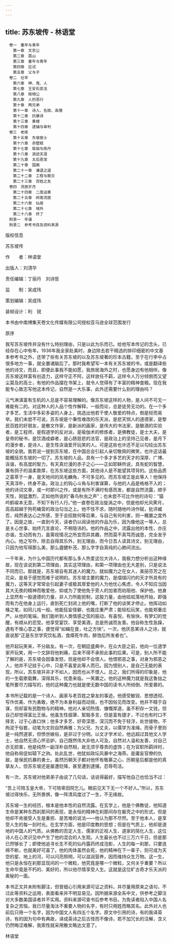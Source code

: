 ```yaml
---
---
---
```

title: 苏东坡传 - 林语堂
---


```
　卷一　童年与青年
　　第一章　文忠公
　　第二章　眉山
　　第三章　童年与青年
　　第四章　应试
　　第五章　父与子
　卷二　壮年
　　第六章　神、鬼、人
　　第七章　王安石变法
　　第八章　拗相公
　　第九章　人的恶行
　　第十章　两兄弟
　　第十一章　诗人、名妓、高僧
　　第十二章　抗暴诗
　　第十三章　黄楼
　　第十四章　逮捕与审判
　卷三　老练
　　第十五章　东坡居士
　　第十六章　赤壁赋
　　第十七章　瑜伽与炼丹
　　第十八章　浪迹天涯
　　第十九章　太后恩宠
　　第二十章　国画
　　第二十一章　谦退之道
　　第二十二章　工程与赈灾
　　第二十三章　百姓之友
　卷四　流放岁月
　　第二十四章　二度迫害
　　第二十五章　岭南流放
　　第二十六章　仙居
　　第二十七章　域外
　　第二十八章　终了
　附录一　年谱
　附录二　参考书目及资料来源
```

版权信息


苏东坡传

作　　者：林语堂

出版人：刘清华

责任编辑：丁丽丹　刘诗哲

监　　制：吴成玮

策划编辑：吴成玮

装帧设计：利　锐

本书由中南博集天卷文化传媒有限公司授权亚马逊全球范围发行






原序


我写苏东坡传并没有什么特别理由，只是以此为乐而已。给他写本传记的念头，已经存在心中有年。1936年我全家赴美时，身边除去若干精选的排印细密的中文基本参考书之外，还带了些有关苏东坡的以及苏东坡著的珍本古籍，至于在行李中占很多地方一事，就全置诸脑后了。那时我希望写一本有关苏东坡的书，或是翻译些他的诗文，而且，即便此事我不能如愿，我旅居海外之时，也愿身边有他相伴。像苏东坡这样富有创造力，这样守正不阿，这样放任不羁，这样令人万分倾倒而又望尘莫及的高士，有他的作品摆在书架上，就令人觉得有了丰富的精神食粮。现在我能专心致志写他这本传记，自然是一大乐事，此外还需要什么别的理由吗？

元气淋漓富有生机的人总是不容易理解的。像苏东坡这样的人物，是人间不可无一难能有二的。对这种人的人品个性作解释，一般而论，总是徒劳无功的。在一个多才多艺，生活中多彩多姿的人身上，挑选出他若干使人敬爱的特点，倒是轻而易举。我们未尝不可说，苏东坡是个秉性难改的乐天派，是悲天悯人的道德家，是黎民百姓的好朋友，是散文作家，是新派的画家，是伟大的书法家，是酿酒的实验者，是工程师，是假道学的反对派，是瑜伽术的修炼者，是佛教徒，是士大夫，是皇帝的秘书，是饮酒成癖者，是心肠慈悲的法官，是政治上的坚持己见者，是月下的漫步者，是诗人，是生性诙谐爱开玩笑的人。可是这些也许还不足以勾绘出苏东坡的全貌。我若说一提到苏东坡，在中国总会引起人亲切敬佩的微笑，也许这话最能概括苏东坡的一切了。苏东坡的人品，具有一个多才多艺的天才的深厚、广博、诙谐，有高度的智力，有天真烂漫的赤子之心——正如耶稣所说，具有蛇的智慧，兼有鸽子的温柔敦厚，在苏东坡这些方面，其他诗人是不能望其项背的。这些品质之荟萃于一身，是天地间的凤毛麟角，不可多见的。而苏东坡正是此等人！他保持天真淳朴，终身不渝。政治上的钩心斗角与利害谋算，与他的人品是格格不入的；他的诗词文章，或一时即兴之作，或是有所不满时有感而发，都是自然流露，顺乎天性，刚猛激烈，正如他所说的“春鸟秋虫之声”；也未尝不可比作他的诗句：“猿吟鹤唳本无意，不知下有行人行。”他一直卷在政治旋涡之中，但是他却光风霁月，高高超越于狗苟蝇营的政治勾当之上。他不忮不求，随时随地吟诗作赋，批评臧否，纯然表达心之所感，至于会招致何等后果，与自己有何利害，则一概置之度外了。因是之故，一直到今天，读者仍以阅读他的作品为乐，因为像他这一等人，总是关心世事，始终亢言直论，不稍隐讳的。他的作品之中，流露出他的本性，亦庄亦谐，生动而有力，虽需视情况之所宜而异其趣，然而莫不真笃而诚恳，完全发乎内心。他之写作，除去自得其乐外，别无理由，而今日吾人读其诗文，别无理由，只因为他写得那么美，那么遒健朴茂，那么字字自真纯的心肺间流出。

一千年来，为什么中国历代都有那么多人热爱这位大诗人，我极力想分析出这种缘故，现在该说到第二项理由，其实这项理由，和第一项理由也无大差别，只是说法不同而已。那就是，苏东坡自有其迷人的魔力。就如魔力之在女人，美丽芬芳之在花朵，是易于感觉而难于说明的。苏东坡主要的魔力，是熠熠闪灼的天才所具有的魔力，这等天才常常会引起妻子或极其厚爱他的人为他忧心焦虑，令人不知应当因其大无畏的精神而敬爱他，抑或为了使他免于旁人的加害而劝阻他、保护他。他身上显然有一股道德的力量，非人力所能扼制，这股力量，由他呱呱落地开始，即强而有力在他身上运行，直到死亡封闭上他的嘴，打断了他的谈笑才停止。他挥动如椽之笔，如同儿戏一般。他能狂妄怪僻，也能庄重严肃；能轻松玩笑，也能郑重庄严。从他的笔端，我们能听到人类情感之弦的振动，有喜悦，有愉快，有梦幻的觉醒，有顺从的忍受。他享受宴饮、享受美酒，总是热诚而友善。他自称生性急躁，遇有不惬心意之事，便觉得“如蝇在食，吐之方快”。一次，他厌恶某诗人之诗，就直说那“正是东京学究饮私酒，食瘴死牛肉，醉饱后所发者也”。

他开起玩笑来，不分敌友。有一次，在朝廷盛典中，在众大臣之前，他向一位道学家开玩笑，用一个文辞将他刺痛，后来不得不承担此事的后果。可是，别人所不能了解的是，苏东坡会因事发怒，但是他却不会恨人。他恨邪恶之事，对身为邪恶之人，他并不记挂于心中，只是不喜爱此等人而已。因为恨别人，是自己无能的表现，所以，苏东坡并非才不如人，因而也从不恨人。总之，我们所得的印象是，他的一生载歌载舞，深得其乐，忧患来临，一笑置之。他的这种魔力就是我这鲁拙之笔所要尽力描写的，他的这种魔力也就是使无数中国的读书人所倾倒、所爱慕的。

本书所记载的是一个诗人、画家与老百姓之挚友的事迹。他感受敏锐、思想透彻、写作优美、作为勇敢，绝不为本身利益而动摇，也不因俗见而改变。他并不精于自谋，但却富有民胞物与的精神。他对人亲切热情、慷慨厚道，虽不积存一文钱，但自己却觉得富比王侯。他虽生性倔犟、絮聒多言，但是富有捷才，不过也有时口不择言，过于心直口快；他多才多艺、好奇深思，深沉而不免于轻浮，处世接物，不拘泥于俗套，动笔为文则自然典雅；为父兄、为丈夫，以儒学为准绳，而骨子里则是一纯然道家，但愤世嫉俗，是非过于分明。以文才学术论，他远超过其他文人学士，他自然无须心怀忌妒，自己既然伟大非他人可及，自然对人温和友善，对自己亦无损害，他是纯然一副淳朴自然相，故无须乎尊贵的虚饰；在为官职所羁绊时，他自称局促如辕下之驹。处此乱世，他犹如政坛风暴中之海燕，是庸妄官僚的仇敌，是保民抗暴的勇士。虽然历朝天子都对他怀有敬慕之心，历朝皇后都是他的真挚友人，但苏东坡还是屡遭贬降，甚至遭到逮捕，忍辱苟活。

有一次，苏东坡对他弟弟子由说了几句话，话说得最好，描写他自己也恰当不过：

“吾上可陪玉皇大帝，下可陪卑田院乞儿。眼前见天下无一个不好人。”所以，苏东坡过得快乐，无所畏惧，像一阵清风度过了一生，不无缘故。

苏东坡一生的经历，根本是他本性的自然流露。在玄学上，他是个佛教徒，他知道生命是某种东西刹那间的表现，是永恒的精神在刹那间存在躯壳之中的形式，但是他却不肯接受人生是重担、是苦难的说法——他认为那不尽然。至于他本人，是享受人生的每一刻时光。在玄学方面，他是印度教的思想；但是在气质上，他却是道地的中国人的气质。从佛教的否定人生、儒家的正视人生、道家的简化人生，这位诗人在心灵识见中产生了他的混合的人生观。人生最长也不过三万六千日，但是那已然够长了；即使他追寻长生不死的仙丹露药终成泡影，人生的每一刹那，只要连绵不断，也就美好可喜了。他的肉体虽然会死，他的精神在下一辈子，则可成为天空的星、地上的河，可以闪亮照明，可以滋润营养，因而维持众生万物。这一生，他只是永恒在刹那显现间的一个微粒，他究竟是哪一个微粒，又何关乎重要？所以生命毕竟是不朽的、美好的，所以他尽情享受人生。这就是这位旷古奇才乐天派的奥秘的一面。

本书正文并未附有脚注，但曾细心引用来源可证之资料，并尽量用原来之语句，不过此等资料之运用，表面看来并不明显易见。因所据来源全系中文，供参考之脚注对大多数美国读者并不实用。资料来源可查书后参考书目。为免读者陷入中国人名复杂之苦恼，我已尽量淘汰不重要人物的名字，有时只用姓而略其名。此外对人也前后只用一个名字，因为中国文人有四五个名字。原文中引用的诗，有的我译英诗，有的因为句中有典故，译成英诗之后古怪而不像诗，若不加冗长的注解，含义仍然晦涩难解，我索性就采用散文略达文意了。

林语堂